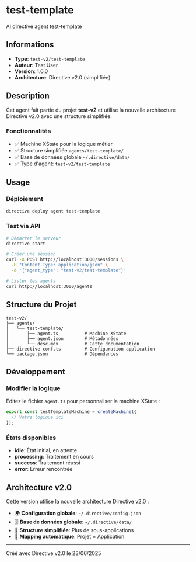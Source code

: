 # test-template

AI directive agent test-template

## Informations

- **Type**: `test-v2/test-template`
- **Auteur**: Test User
- **Version**: 1.0.0
- **Architecture**: Directive v2.0 (simplifiée)

## Description

Cet agent fait partie du projet **test-v2** et utilise la nouvelle architecture Directive v2.0 avec une structure simplifiée.

### Fonctionnalités

- ✅ Machine XState pour la logique métier
- ✅ Structure simplifiée `agents/test-template/`
- ✅ Base de données globale `~/.directive/data/`
- ✅ Type d'agent: `test-v2/test-template`

## Usage

### Déploiement

```bash
directive deploy agent test-template
```

### Test via API

```bash
# Démarrer le serveur
directive start

# Créer une session
curl -X POST http://localhost:3000/sessions \
  -H "Content-Type: application/json" \
  -d '{"agent_type": "test-v2/test-template"}'

# Lister les agents
curl http://localhost:3000/agents
```

## Structure du Projet

```
test-v2/
├── agents/
│   └── test-template/
│       ├── agent.ts          # Machine XState
│       ├── agent.json        # Métadonnées
│       └── desc.mdx          # Cette documentation
├── directive-conf.ts         # Configuration application
└── package.json              # Dépendances
```

## Développement

### Modifier la logique

Éditez le fichier `agent.ts` pour personnaliser la machine XState :

```typescript
export const testTemplateMachine = createMachine({
  // Votre logique ici
});
```

### États disponibles

- **idle**: État initial, en attente
- **processing**: Traitement en cours  
- **success**: Traitement réussi
- **error**: Erreur rencontrée

## Architecture v2.0

Cette version utilise la nouvelle architecture Directive v2.0 :

- 🌍 **Configuration globale**: `~/.directive/config.json`
- 🗄️ **Base de données globale**: `~/.directive/data/`
- 📁 **Structure simplifiée**: Plus de sous-applications
- 🔗 **Mapping automatique**: Projet = Application

---

Créé avec Directive v2.0 le 23/06/2025
